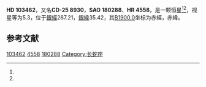 {{Starbox begin
| name = HD 103462
}}
{{Starbox observe
| epoch = [[J2000.0|J2000.0]]
| constell = {{星座名待查}}<ref name=SIMBAD>{{cite web
 | url=http://simbad.u-strasbg.fr/simbad/sim-id?Ident=HR+4558
 | title=Pulsating variable Star
 | publisher=Centre de Données astronomiques de Strasbourg
 | work=SIMBAD
 | accessdate=2012-07-13
 | archive-date=2016-03-17
 | archive-url=https://web.archive.org/web/20160317065308/http://simbad.u-strasbg.fr/simbad/sim-id?Ident=HR+4558
 | dead-url=no
 }}</ref><ref name=DATA>{{cite web
 | url=http://vizier.u-strasbg.fr/viz-bin/VizieR-5?-out.add=.&-source=5050&-corr=PK=HR&-out.max=9999&HR=4558
 | title=VizieR Detailed Page
 | accessdate=2012-07-13
 | archive-date=2016-03-04
 | archive-url=https://web.archive.org/web/20160304200753/http://vizier.u-strasbg.fr/viz-bin/VizieR-5?-out.add=.&-source=5050&-corr=PK=HR&-out.max=9999&HR=4558
 | dead-url=no
 }}</ref>
| 星官 = 
| ra = {{RA|11|54|42.5}}<ref name=SIMBAD /><ref name=DATA />
| dec = {{DEC|-25|42|50}}<ref name=SIMBAD /><ref name=DATA />
| appmag_v = 5.3<ref name=SIMBAD /><ref name=DATA />
}}
{{Starbox character
| class = G4III<ref name=SIMBAD /><ref name=DATA />
| b-v = 0.88<ref name=SIMBAD /><ref name=DATA />
| u-b = 0.53<ref name=SIMBAD /><ref name=DATA />
| r-i = <ref name=SIMBAD /><ref name=DATA />
| variable = 
}}
{{Starbox astrometry
| radial_v = 0.53
| prop_mo_ra = -11
| parallax = 0.032
| p_error = 
}}
{{Starbox catalog
| names =CD-25 8930，[[SAO星表|SAO]] 180288，[[HD星表|HD]] 103462，[[HR星表|HR]] 4558}}
{{Starbox reference |Simbad=HR+4558}}
{{Starbox end}}

'''HD 103462'''，又名'''CD-25 8930'''，'''SAO 180288'''、'''HR 4558'''，是一颗恒星<ref name=SIMBAD /><ref name=DATA />，视星等为5.3，位于[[銀道座標系|銀經]]287.21，[[銀道座標系|銀緯]]35.42，其[[B1900.0|B1900.0]]坐标为赤經{{RA|11|49|37}}，赤緯{{DEC|-25|35.42|34}}。

== 参考文献 ==
{{reflist}}

{{star-stub}}

[[Category:HD和HDE天體|103462]]
[[Category:HR天體|4558]]
[[Category:SAO天體|180288]]
[[Category:长蛇座|Category:长蛇座]]